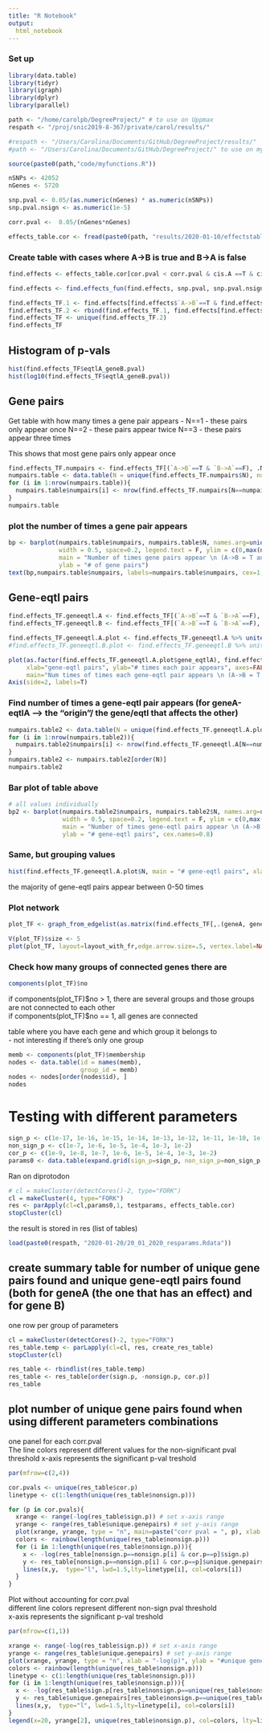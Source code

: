 ```yaml
---
title: "R Notebook"
output:
  html_notebook
---
```


### Set up
```r
library(data.table)
library(tidyr)
library(igraph)
library(dplyr)
library(parallel)

path <- "/home/carolpb/DegreeProject/" # to use on Uppmax
respath <- "/proj/snic2019-8-367/private/carol/results/"

#respath <- "/Users/Carolina/Documents/GitHub/DegreeProject/results/"
#path <- "/Users/Carolina/Documents/GitHub/DegreeProject/" to use on my computer

source(paste0(path,"code/myfunctions.R"))

nSNPs <- 42052
nGenes <- 5720

snp.pval <- 0.05/(as.numeric(nGenes) * as.numeric(nSNPs))
snp.pval.nsign <- as.numeric(1e-5)

corr.pval <-  0.05/(nGenes*nGenes)

effects_table.cor <- fread(paste0(path, "results/2020-01-10/effectstable.gz"))
```


### Create table with cases where A->B is true and B->A is false
```r
find.effects <- effects_table.cor[cor.pval < corr.pval & cis.A ==T & cis.B==T & geneA!=geneB]

find.effects <- find.effects_fun(find.effects, snp.pval, snp.pval.nsign)

find.effects_TF.1 <- find.effects[find.effects$`A->B`==T & find.effects$`B->A`==F, .(geneA, geneB, eqtl.A, eqtl.B, `A->B`, `B->A`, eqtlA_geneB.pval)]
find.effects_TF.2 <- rbind(find.effects_TF.1, find.effects[find.effects$`A->B`==F & find.effects$`B->A`==T, .(geneA=geneB, geneB=geneA, eqtl.A=eqtl.B, eqtl.B=eqtl.A, `A->B`=`B->A`, `B->A`=`A->B`, eqtlA_geneB.pval=eqtlB_geneA.pval)])
find.effects_TF <- unique(find.effects_TF.2)
find.effects_TF
```
## Histogram of p-vals
```r
hist(find.effects_TF$eqtlA_geneB.pval)
hist(log10(find.effects_TF$eqtlA_geneB.pval))
```




## Gene pairs
Get table with how many times a gene pair appears - 
N==1 - these pairs only appear once
N==2 - these pairs appear twice
N==3 - these pairs appear three times 

This shows that most gene pairs only appear once
```r
find.effects_TF.numpairs <- find.effects_TF[(`A->B`==T & `B->A`==F), .N, by=.(geneA, geneB)]
numpairs.table <- data.table(N = unique(find.effects_TF.numpairs$N), numpairs =NA)
for (i in 1:nrow(numpairs.table)){
  numpairs.table$numpairs[i] <- nrow(find.effects_TF.numpairs[N==numpairs.table$N[i]])
}
numpairs.table
```

### plot the number of times a gene pair appears
```r
bp <- barplot(numpairs.table$numpairs, numpairs.table$N, names.arg=unique(find.effects_TF.numpairs$N), 
              width = 0.5, space=0.2, legend.text = F, ylim = c(0,max(numpairs.table$numpairs)+3000),
              main = "Number of times gene pairs appear \n (A->B = T and B->A = F)", xlab = "# times a gene pair appears", 
              ylab = "# of gene pairs")
text(bp,numpairs.table$numpairs, labels=numpairs.table$numpairs, cex=1, pos=3)
```

## Gene-eqtl pairs
```r
find.effects_TF.geneeqtl.A <- find.effects_TF[(`A->B`==T & `B->A`==F), .N, by=.(geneA, eqtl.A)]
find.effects_TF.geneeqtl.B <- find.effects_TF[(`A->B`==T & `B->A`==F), .N, by=.(geneB, eqtl.B)]

find.effects_TF.geneeqtl.A.plot <- find.effects_TF.geneeqtl.A %>% unite(gene_eqtlA, geneA, eqtl.A, sep = "__")
#find.effects_TF.geneeqtl.B.plot <- find.effects_TF.geneeqtl.B %>% unite(gene_eqtlB, geneB, eqtl.B, sep = "__")

plot(as.factor(find.effects_TF.geneeqtl.A.plot$gene_eqtlA), find.effects_TF.geneeqtl.A.plot$N, 
     xlab="gene-eqtl pairs", ylab="# times each pair appears", axes=FALSE, 
     main="Num times of times each gene-eqtl pair appears \n (A->B = T and B->A = F)")
Axis(side=2, labels=T)
```

### Find number of times a gene-eqtl pair appears (for geneA-eqtlA --> the "origin"/ the gene/eqtl that affects the other) 
```r
numpairs.table2 <- data.table(N = unique(find.effects_TF.geneeqtl.A.plot$N), numpairs =NA)
for (i in 1:nrow(numpairs.table2)){
  numpairs.table2$numpairs[i] <- nrow(find.effects_TF.geneeqtl.A[N==numpairs.table2$N[i]])
}
numpairs.table2 <- numpairs.table2[order(N)]
numpairs.table2
```

### Bar plot of table above
```r
# all values individually
bp2 <- barplot(numpairs.table2$numpairs, numpairs.table2$N, names.arg=unique(numpairs.table2$N), 
               width = 0.5, space=0.2, legend.text = F, ylim = c(0,max(numpairs.table2$numpairs)+100),
               main = "Number of times gene-eqtl pairs appear \n (A->B = T and B->A = F)", xlab = "# times a gene-eqtl pair appears", 
               ylab = "# gene-eqtl pairs", cex.names=0.8)
```

### Same, but grouping values 
```r
hist(find.effects_TF.geneeqtl.A.plot$N, main = "# gene-eqtl pairs", xlab = "# times gene-eqtl pairs appear",labels = T, ylim = c(0,max(find.effects_TF.geneeqtl.A.plot$N)+2000))
```
the majority of gene-eqtl pairs appear between 0-50 times

### Plot network
```r
plot_TF <- graph_from_edgelist(as.matrix(find.effects_TF[,.(geneA, geneB)]),directed=TRUE)
```

```r
V(plot_TF)$size <- 5
plot(plot_TF, layout=layout_with_fr,edge.arrow.size=.5, vertex.label=NA)
```

### Check how many groups of connected genes there are

```r
components(plot_TF)$no
```
if components(plot_TF)\$no > 1, there are several groups and those groups are not connected to each other  
if components(plot_TF)\$no == 1, all genes are connected

\n
table where you have each gene and which group it belongs to  
- not interesting if there's only one group
```r
memb <- components(plot_TF)$membership
nodes <- data.table(id = names(memb),
                    group_id = memb)
nodes <- nodes[order(nodes$id), ]
nodes
```



# Testing with different parameters
```r
sign_p <- c(1e-17, 1e-16, 1e-15, 1e-14, 1e-13, 1e-12, 1e-11, 1e-10, 1e-9, 1e-8, 1e-7, 1e-6, 1e-5, 1e-4, 1e-3, 1e-2)
non_sign_p <- c(1e-7, 1e-6, 1e-5, 1e-4, 1e-3, 1e-2)
cor_p <- c(1e-9, 1e-8, 1e-7, 1e-6, 1e-5, 1e-4, 1e-3, 1e-2)
params0 <- data.table(expand.grid(sign_p=sign_p, non_sign_p=non_sign_p, cor_p=cor_p))
```
Ran on diprotodon
```r
# cl = makeCluster(detectCores()-2, type="FORK")
cl = makeCluster(4, type="FORK")
res <- parApply(cl=cl,params0,1, testparams, effects_table.cor)
stopCluster(cl)
```
the result is stored in res (list of tables)

```r
load(paste0(respath, "2020-01-20/20_01_2020_resparams.Rdata"))
```

## create summary table for number of unique gene pairs found and unique gene-eqtl pairs found (both for geneA (the one that has an effect) and for gene B)
one row per group of parameters
```r
cl = makeCluster(detectCores()-2, type="FORK")
res_table.temp <- parLapply(cl=cl, res, create_res_table)
stopCluster(cl)

res_table <- rbindlist(res_table.temp)
res_table <- res_table[order(sign.p, -nonsign.p, cor.p)]
res_table
```

## plot number of unique gene pairs found when using different parameters combinations
one panel for each corr.pval   
The line colors represent different values for the non-significant pval threshold
x-axis represents the significant p-val treshold
```r
par(mfrow=c(2,4))

cor.pvals <- unique(res_table$cor.p)
linetype <- c(1:length(unique(res_table$nonsign.p)))

for (p in cor.pvals){
  xrange <- range(-log(res_table$sign.p)) # set x-axis range
  yrange <- range(res_table$unique.genepairs) # set y-axis range
  plot(xrange, yrange, type = "n", main=paste("corr pval = ", p), xlab = "-log(sign.p)", ylab = " #unique gene pairs") # empty plot
  colors <- rainbow(length(unique(res_table$nonsign.p)))
  for (i in 1:length(unique(res_table$nonsign.p))){
    x <- -log(res_table[nonsign.p==nonsign.p[i] & cor.p==p]$sign.p)
    y <- res_table[nonsign.p==nonsign.p[i] & cor.p==p]$unique.genepairs
    lines(x,y,  type="l", lwd=1.5,lty=linetype[i], col=colors[i])
  }
}
```
Plot without accounting for corr.pval  
different line colors represent different non-sign pval threshold  
x-axis represents the significant p-val treshold  
```r
par(mfrow=c(1,1))

xrange <- range(-log(res_table$sign.p)) # set x-axis range
yrange <- range(res_table$unique.genepairs) # set y-axis range
plot(xrange, yrange, type = "n", xlab = "-log(p)", ylab = "#unique gene pairs",  main="#gene pairs where A->B") # empty plot
colors <- rainbow(length(unique(res_table$nonsign.p)))
linetype <- c(1:length(unique(res_table$nonsign.p)))
for (i in 1:length(unique(res_table$nonsign.p))){
  x <- -log(res_table$sign.p[res_table$nonsign.p==unique(res_table$nonsign.p)[i]])
  y <- res_table$unique.genepairs[res_table$nonsign.p==unique(res_table$nonsign.p)[i]]
  lines(x,y,  type="l", lwd=1.5,lty=linetype[i], col=colors[i])
}
legend(x=20, yrange[2], unique(res_table$nonsign.p), col=colors, lty=linetype, cex=0.8)
```

